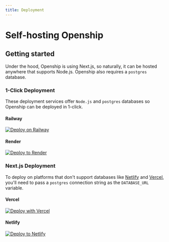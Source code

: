 ```yaml
---
title: Deployment
---
```



# Self-hosting Openship

## Getting started

Under the hood, Openship is using Next.js, so naturally, it can be hosted anywhere that supports Node.js. Openship also requires a `postgres` database.

### 1-Click Deployment

These deployment services offer `Node.js` and `postgres` databases so Openship can be deployed in 1-click.

#### Railway

[![Deploy on Railway](https://railway.app/button.svg)](https://railway.app/new/template/31ZaPV?referralCode=fQpsld)

#### Render

[![Deploy to Render](https://render.com/images/deploy-to-render-button.svg)](https://render.com/deploy?repo=https://github.com/openshiporg/openship)

### Next.js Deployment

To deploy on platforms that don't support databases like [Netlify](https://netlify.com) and [Vercel](https://vercel.com), you'll need to pass a `postgres` connection string as the `DATABASE_URL` variable.

#### Vercel

[![Deploy with Vercel](https://vercel.com/button)](https://vercel.com/new/clone?repository-url=https%3A%2F%2Fgithub.com%2Fopenshiporg%2Fopenship&env=SESSION_SECRET,FRONTEND_URL,DATABASE_URL&envDescription=A%20postgres%20connection%20string%20is%20used%20for%20DATABASE_URL)

#### Netlify

[![Deploy to Netlify](https://www.netlify.com/img/deploy/button.svg)](https://app.netlify.com/start/deploy?repository=https://github.com/openshiporg/openship)
